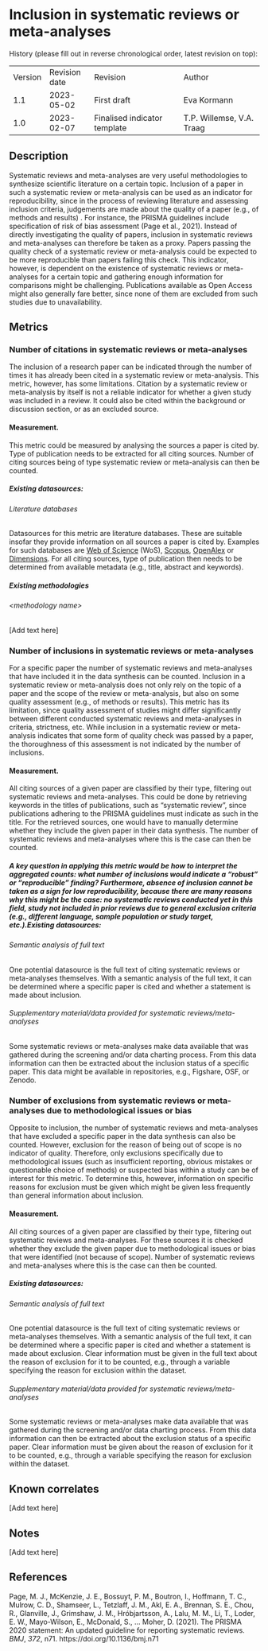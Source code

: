# Inclusion in systematic reviews or meta-analyses {#inclusion-in-systematic-reviews-or-meta-analyses .unnumbered}

History (please fill out in reverse chronological order, latest revision
on top):

|         |               |                              |                           |
|---------|---------------|------------------------------|---------------------------|
| Version | Revision date | Revision                     | Author                    |
| 1.1     | 2023-05-02    | First draft                  | Eva Kormann               |
| 1.0     | 2023-02-07    | Finalised indicator template | T.P. Willemse, V.A. Traag |

## Description

Systematic reviews and meta-analyses are very useful methodologies to
synthesize scientific literature on a certain topic. Inclusion of a
paper in such a systematic review or meta-analysis can be used as an
indicator for reproducibility, since in the process of reviewing
literature and assessing inclusion criteria, judgements are made about
the quality of a paper (e.g., of methods and results) . For instance,
the PRISMA guidelines include specification of risk of bias assessment
(Page et al., 2021). Instead of directly investigating the quality of
papers, inclusion in systematic reviews and meta-analyses can therefore
be taken as a proxy. Papers passing the quality check of a systematic
review or meta-analysis could be expected to be more reproducible than
papers failing this check. This indicator, however, is dependent on the
existence of systematic reviews or meta-analyses for a certain topic and
gathering enough information for comparisons might be challenging.
Publications available as Open Access might also generally fare better,
since none of them are excluded from such studies due to unavailability.

## Metrics

### Number of citations in systematic reviews or meta-analyses

The inclusion of a research paper can be indicated through the number of
times it has already been cited in a systematic review or meta-analysis.
This metric, however, has some limitations. Citation by a systematic
review or meta-analysis by itself is not a reliable indicator for
whether a given study was included in a review. It could also be cited
within the background or discussion section, or as an excluded source.

#### Measurement.

This metric could be measured by analysing the sources a paper is cited
by. Type of publication needs to be extracted for all citing sources.
Number of citing sources being of type systematic review or
meta-analysis can then be counted.

##### Existing datasources:

###### Literature databases

Datasources for this metric are literature databases. These are suitable
insofar they provide information on all sources a paper is cited by.
Examples for such databases are [Web of
Science](https://imisathena.sharepoint.com/sites/PathOS/Shared%20Documents/Forms/AllItems.aspx?csf=1&web=1&e=gy43Dz&cid=3063da82%2D6991%2D4c0e%2D98bc%2D57e019cfff03&RootFolder=%2Fsites%2FPathOS%2FShared%20Documents%2FOn%2DGoing%20Work%2FWP2%2FDatasource%20descriptions&FolderCTID=0x0120006CB61D216CAE004B87E8578B94C31B6E)
(WoS),
[Scopus](https://imisathena.sharepoint.com/sites/PathOS/Shared%20Documents/Forms/AllItems.aspx?csf=1&web=1&e=gy43Dz&cid=3063da82%2D6991%2D4c0e%2D98bc%2D57e019cfff03&RootFolder=%2Fsites%2FPathOS%2FShared%20Documents%2FOn%2DGoing%20Work%2FWP2%2FDatasource%20descriptions&FolderCTID=0x0120006CB61D216CAE004B87E8578B94C31B6E),
[OpenAlex](https://imisathena.sharepoint.com/sites/PathOS/Shared%20Documents/Forms/AllItems.aspx?csf=1&web=1&e=gy43Dz&cid=3063da82%2D6991%2D4c0e%2D98bc%2D57e019cfff03&RootFolder=%2Fsites%2FPathOS%2FShared%20Documents%2FOn%2DGoing%20Work%2FWP2%2FDatasource%20descriptions&FolderCTID=0x0120006CB61D216CAE004B87E8578B94C31B6E)
or
[Dimensions](https://imisathena.sharepoint.com/sites/PathOS/Shared%20Documents/Forms/AllItems.aspx?csf=1&web=1&e=gy43Dz&cid=3063da82%2D6991%2D4c0e%2D98bc%2D57e019cfff03&RootFolder=%2Fsites%2FPathOS%2FShared%20Documents%2FOn%2DGoing%20Work%2FWP2%2FDatasource%20descriptions&FolderCTID=0x0120006CB61D216CAE004B87E8578B94C31B6E).
For all citing sources, type of publication then needs to be determined
from available metadata (e.g., title, abstract and keywords).

##### Existing methodologies

###### &lt;methodology name&gt;

\[Add text here\]

### Number of inclusions in systematic reviews or meta-analyses

For a specific paper the number of systematic reviews and meta-analyses
that have included it in the data synthesis can be counted. Inclusion in
a systematic review or meta-analysis does not only rely on the topic of
a paper and the scope of the review or meta-analysis, but also on some
quality assessment (e.g., of methods or results). This metric has its
limitation, since quality assessment of studies might differ
significantly between different conducted systematic reviews and
meta-analyses in criteria, strictness, etc. While inclusion in a
systematic review or meta-analysis indicates that some form of quality
check was passed by a paper, the thoroughness of this assessment is not
indicated by the number of inclusions.

#### Measurement.

All citing sources of a given paper are classified by their type,
filtering out systematic reviews and meta-analyses. This could be done
by retrieving keywords in the titles of publications, such as
“systematic review”, since publications adhering to the PRISMA
guidelines must indicate as such in the title. For the retrieved
sources, one would have to manually determine whether they include the
given paper in their data synthesis. The number of systematic reviews
and meta-analyses where this is the case can then be counted.

##### A key question in applying this metric would be how to interpret the aggregated counts: what number of inclusions would indicate a “robust” or “reproducible” finding? Furthermore, absence of inclusion cannot be taken as a sign for low reproducibility, because there are many reasons why this might be the case: no systematic reviews conducted yet in this field, study not included in prior reviews due to general exclusion criteria (e.g., different language, sample population or study target, etc.).Existing datasources:

###### Semantic analysis of full text

One potential datasource is the full text of citing systematic reviews
or meta-analyses themselves. With a semantic analysis of the full text,
it can be determined where a specific paper is cited and whether a
statement is made about inclusion.

###### Supplementary material/data provided for systematic reviews/meta-analyses

Some systematic reviews or meta-analyses make data available that was
gathered during the screening and/or data charting process. From this
data information can then be extracted about the inclusion status of a
specific paper. This data might be available in repositories, e.g.,
Figshare, OSF, or Zenodo.

### Number of exclusions from systematic reviews or meta-analyses due to methodological issues or bias

Opposite to inclusion, the number of systematic reviews and
meta-analyses that have excluded a specific paper in the data synthesis
can also be counted. However, exclusion for the reason of being out of
scope is no indicator of quality. Therefore, only exclusions
specifically due to methodological issues (such as insufficient
reporting, obvious mistakes or questionable choice of methods) or
suspected bias within a study can be of interest for this metric. To
determine this, however, information on specific reasons for exclusion
must be given which might be given less frequently than general
information about inclusion.

#### Measurement.

All citing sources of a given paper are classified by their type,
filtering out systematic reviews and meta-analyses. For these sources it
is checked whether they exclude the given paper due to methodological
issues or bias that were identified (not because of scope). Number of
systematic reviews and meta-analyses where this is the case can then be
counted.

##### Existing datasources:

###### Semantic analysis of full text

One potential datasource is the full text of citing systematic reviews
or meta-analyses themselves. With a semantic analysis of the full text,
it can be determined where a specific paper is cited and whether a
statement is made about exclusion. Clear information must be given in
the full text about the reason of exclusion for it to be counted, e.g.,
through a variable specifying the reason for exclusion within the
dataset.

###### Supplementary material/data provided for systematic reviews/meta-analyses

Some systematic reviews or meta-analyses make data available that was
gathered during the screening and/or data charting process. From this
data information can then be extracted about the exclusion status of a
specific paper. Clear information must be given about the reason of
exclusion for it to be counted, e.g., through a variable specifying the
reason for exclusion within the dataset.

## Known correlates

\[Add text here\]

## Notes

\[Add text here\]

## References

Page, M. J., McKenzie, J. E., Bossuyt, P. M., Boutron, I., Hoffmann, T.
C., Mulrow, C. D., Shamseer, L., Tetzlaff, J. M., Akl, E. A., Brennan,
S. E., Chou, R., Glanville, J., Grimshaw, J. M., Hróbjartsson, A., Lalu,
M. M., Li, T., Loder, E. W., Mayo-Wilson, E., McDonald, S., … Moher, D.
(2021). The PRISMA 2020 statement: An updated guideline for reporting
systematic reviews. *BMJ*, *372*, n71. https://doi.org/10.1136/bmj.n71
